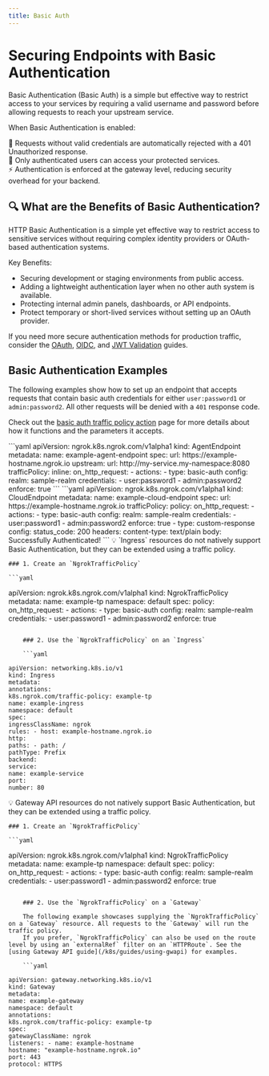 ```yaml
---
title: Basic Auth
---
```



# Securing Endpoints with Basic Authentication

Basic Authentication (Basic Auth) is a simple but effective way to restrict access to your services by requiring a valid username and password before allowing requests to reach your upstream service.

When Basic Authentication is enabled:

🔐 Requests without valid credentials are automatically rejected with a 401 Unauthorized response. <br />
🔐 Only authenticated users can access your protected services. <br />
⚡ Authentication is enforced at the gateway level, reducing security overhead for your backend. <br />

## 🔍 What are the Benefits of Basic Authentication?

HTTP Basic Authentication is a simple yet effective way to restrict access to sensitive services without requiring complex identity providers or OAuth-based authentication systems.

Key Benefits:

- Securing development or staging environments from public access.
- Adding a lightweight authentication layer when no other auth system is available.
- Protecting internal admin panels, dashboards, or API endpoints.
- Protect temporary or short-lived services without setting up an OAuth provider.

If you need more secure authentication methods for production traffic, consider the [OAuth](/k8s/guides/how-to/oauth), [OIDC](/k8s/guides/how-to/oidc), and [JWT Validation](/k8s/guides/how-to/jwt-validation) guides.

## Basic Authentication Examples

The following examples show how to set up an endpoint that accepts requests that contain basic auth credentials for either `user:password1` or `admin:password2`.
All other requests will be denied with a `401` response code.

Check out the [basic auth traffic policy action](/traffic-policy/actions/basic-auth/) page for more details about how it functions and the parameters it accepts.

<Tabs groupId="kind" queryString="kind">
	<TabItem value="agent-endpoint" label="AgentEndpoint" default>
	```yaml
  apiVersion: ngrok.k8s.ngrok.com/v1alpha1
  kind: AgentEndpoint
  metadata:
    name: example-agent-endpoint
  spec:
    url: https://example-hostname.ngrok.io
    upstream:
      url: http://my-service.my-namespace:8080
    trafficPolicy:
      inline:
        on_http_request:
        - actions:
          - type: basic-auth
            config:
              realm: sample-realm
              credentials:
                - user:password1
                - admin:password2
              enforce: true
	```
	</TabItem>
	<TabItem value="cloud-endpoint" label="CloudEndpoint">
	```yaml
  apiVersion: ngrok.k8s.ngrok.com/v1alpha1
  kind: CloudEndpoint
  metadata:
    name: example-cloud-endpoint
  spec:
    url: https://example-hostname.ngrok.io
    trafficPolicy:
      policy:
        on_http_request:
        - actions:
          - type: basic-auth
            config:
              realm: sample-realm
              credentials:
                - user:password1
                - admin:password2
              enforce: true
          - type: custom-response
            config:
              status_code: 200
              headers:
                content-type: text/plain
              body: Successfully Authenticated!
	```
	</TabItem>
	<TabItem value="ingress" label="Ingress">
	💡 `Ingress` resources do not natively support Basic Authentication, but they can be extended using a traffic policy.

    ### 1. Create an `NgrokTrafficPolicy`

    ```yaml

apiVersion: ngrok.k8s.ngrok.com/v1alpha1
kind: NgrokTrafficPolicy
metadata:
name: example-tp
namespace: default
spec:
policy:
on_http_request: - actions: - type: basic-auth
config:
realm: sample-realm
credentials: - user:password1 - admin:password2
enforce: true

````

    ### 2. Use the `NgrokTrafficPolicy` on an `Ingress`

    ```yaml

apiVersion: networking.k8s.io/v1
kind: Ingress
metadata:
annotations:
k8s.ngrok.com/traffic-policy: example-tp
name: example-ingress
namespace: default
spec:
ingressClassName: ngrok
rules: - host: example-hostname.ngrok.io
http:
paths: - path: /
pathType: Prefix
backend:
service:
name: example-service
port:
number: 80
````

</TabItem>
<TabItem value="gateway-api" label="Gateway API">
💡 Gateway API resources do not natively support Basic Authentication, but they can be extended using a traffic policy.

    ### 1. Create an `NgrokTrafficPolicy`

    ```yaml

apiVersion: ngrok.k8s.ngrok.com/v1alpha1
kind: NgrokTrafficPolicy
metadata:
name: example-tp
namespace: default
spec:
policy:
on_http_request: - actions: - type: basic-auth
config:
realm: sample-realm
credentials: - user:password1 - admin:password2
enforce: true

````

    ### 2. Use the `NgrokTrafficPolicy` on a `Gateway`

    The following example showcases supplying the `NgrokTrafficPolicy` on a `Gateway` resource. All requests to the `Gateway` will run the traffic policy.
    If you prefer, `NgrokTrafficPolicy` can also be used on the route level by using an `externalRef` filter on an `HTTPRoute`. See the [using Gateway API guide](/k8s/guides/using-gwapi) for examples.

    ```yaml

apiVersion: gateway.networking.k8s.io/v1
kind: Gateway
metadata:
name: example-gateway
namespace: default
annotations:
k8s.ngrok.com/traffic-policy: example-tp
spec:
gatewayClassName: ngrok
listeners: - name: example-hostname
hostname: "example-hostname.ngrok.io"
port: 443
protocol: HTTPS
````

</TabItem>

</Tabs>
